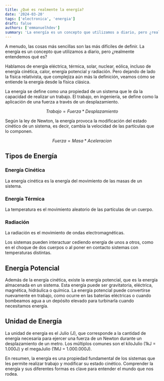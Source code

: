 ```yaml
---
title: ¿Qué es realmente la energía?
date: '2024-03-20'
tags: ['electronica', 'energia']
draft: false
authors: ['emmanuelhdev']
summary: 'La energía es un concepto que utilizamos a diario, pero ¿realmente entendemos qué es?'
---
```

A menudo, las cosas más sencillas son las más difíciles de definir. La energía es un concepto que utilizamos a diario, pero ¿realmente entendemos qué es?

Hablamos de energía eléctrica, térmica, solar, nuclear, eólica, incluso de energía cinética, calor, energía potencial y radiación. Pero dejando de lado la física relativista, que complejiza aún más la definición, veamos cómo se entiende la energía desde la física clásica.

La energía se define como una propiedad de un sistema que le da la capacidad de realizar un trabajo. El trabajo, en ingeniería, se define como la aplicación de una fuerza a través de un desplazamiento.

$$
Trabajo = Fuerza * Desplazamiento
$$

Según la ley de Newton, la energía provoca la modificación del estado cinético de un sistema, es decir, cambia la velocidad de las partículas que lo componen.

$$
Fuerza = Masa * Aceleracion
$$

Tipos de Energía
----------------

### Energía Cinética
La energía cinética es la energía del movimiento de las masas de un sistema.

### Energía Térmica
La temperatura es el movimiento aleatorio de las partículas de un cuerpo.

### Radiación
La radiación es el movimiento de ondas electromagnéticas.

Los sistemas pueden interactuar cediendo energía de unos a otros, como en el choque de dos cuerpos o al poner en contacto sistemas con temperaturas distintas.

Energía Potencial
-----------------

Además de la energía cinética, existe la energía potencial, que es la energía almacenada en un sistema. Esta energía puede ser gravitatoria, eléctrica, magnética, hidráulica o química. La energía potencial puede convertirse nuevamente en trabajo, como ocurre en las baterías eléctricas o cuando bombeamos agua a un depósito elevado para turbinarla cuando necesitamos energía.

Unidad de Energía
-----------------

La unidad de energía es el Julio (J), que corresponde a la cantidad de energía necesaria para ejercer una fuerza de un Newton durante un desplazamiento de un metro. Los múltiplos comunes son el kiloJulio (1kJ = 1.000J) y el megaJulio (1MJ = 1.000.000J).

En resumen, la energía es una propiedad fundamental de los sistemas que les permite realizar trabajo y modificar su estado cinético. Comprender la energía y sus diferentes formas es clave para entender el mundo que nos rodea.
